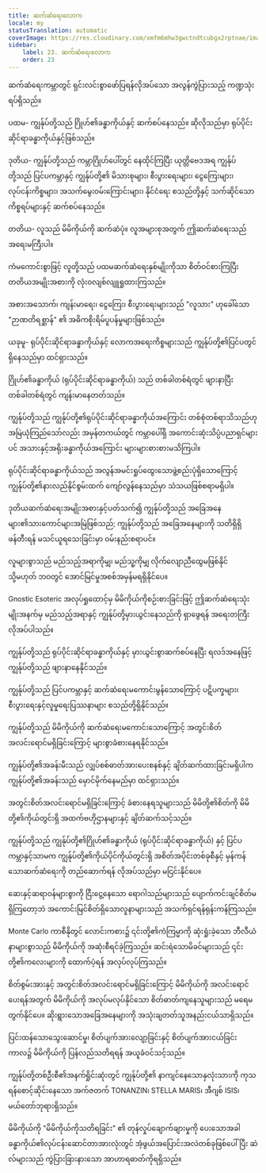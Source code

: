 ```yaml
---
title: ဆက်ဆံရေးလောက
locale: my
statusTranslation: automatic
coverImage: https://res.cloudinary.com/xmfm6mhw3gwctndtcubgx2rptnae/image/upload/v1740468922/small_cover_tratado_de_psicologia_revolucionaria_a4c0dca4e0.webp
sidebar:
    label: 23. ဆက်ဆံရေးလောက
    order: 23
---
```

ဆက်ဆံရေးကမ္ဘာတွင် ရှင်းလင်းစွာဖော်ပြရန်လိုအပ်သော အလွန်ကွဲပြားသည့် ကဏ္ဍသုံးရပ်ရှိသည်။

ပထမ- ကျွန်ုပ်တို့သည် ဂြိုဟ်၏ခန္ဓာကိုယ်နှင့် ဆက်စပ်နေသည်။ ဆိုလိုသည်မှာ ရုပ်ပိုင်းဆိုင်ရာခန္ဓာကိုယ်နှင့်ဖြစ်သည်။

ဒုတိယ- ကျွန်ုပ်တို့သည် ကမ္ဘာဂြိုဟ်ပေါ်တွင် နေထိုင်ကြပြီး ယုတ္တိဗေဒအရ ကျွန်ုပ်တို့သည် ပြင်ပကမ္ဘာနှင့် ကျွန်ုပ်တို့၏ မိသားစုများ၊ စီးပွားရေးများ၊ ငွေကြေးများ၊ လုပ်ငန်းကိစ္စများ၊ အသက်မွေးဝမ်းကြောင်းများ၊ နိုင်ငံရေး စသည်တို့နှင့် သက်ဆိုင်သောကိစ္စရပ်များနှင့် ဆက်စပ်နေသည်။

တတိယ- လူသည် မိမိကိုယ်ကို ဆက်ဆံပုံ။ လူအများစုအတွက် ဤဆက်ဆံရေးသည် အရေးမကြီးပါ။

ကံမကောင်းစွာဖြင့် လူတို့သည် ပထမဆက်ဆံရေးနှစ်မျိုးကိုသာ စိတ်ဝင်စားကြပြီး တတိယအမျိုးအစားကို လုံးဝလျစ်လျူရှုထားကြသည်။

အစားအသောက်၊ ကျန်းမာရေး၊ ငွေကြေး၊ စီးပွားရေးများသည် "လူသား" ဟုခေါ်သော "ဉာဏတိရစ္ဆာန်" ၏ အဓိကစိုးရိမ်ပူပန်မှုများဖြစ်သည်။

ယခုမူ- ရုပ်ပိုင်းဆိုင်ရာခန္ဓာကိုယ်နှင့် လောကအရေးကိစ္စများသည် ကျွန်ုပ်တို့၏ပြင်ပတွင် ရှိနေသည်မှာ ထင်ရှားသည်။

ဂြိုဟ်၏ခန္ဓာကိုယ် (ရုပ်ပိုင်းဆိုင်ရာခန္ဓာကိုယ်) သည် တစ်ခါတစ်ရံတွင် ဖျားနာပြီး တစ်ခါတစ်ရံတွင် ကျန်းမာနေတတ်သည်။

ကျွန်ုပ်တို့သည် ကျွန်ုပ်တို့၏ရုပ်ပိုင်းဆိုင်ရာခန္ဓာကိုယ်အကြောင်း တစ်စုံတစ်ရာသိသည်ဟု အမြဲယုံကြည်သော်လည်း အမှန်တကယ်တွင် ကမ္ဘာပေါ်ရှိ အကောင်းဆုံးသိပ္ပံပညာရှင်များပင် အသားနှင့်အရိုးခန္ဓာကိုယ်အကြောင်း များများစားစားမသိကြပါ။

ရုပ်ပိုင်းဆိုင်ရာခန္ဓာကိုယ်သည် အလွန်အမင်းရှုပ်ထွေးသောဖွဲ့စည်းပုံရှိသောကြောင့် ကျွန်ုပ်တို့၏နားလည်နိုင်စွမ်းထက် ကျော်လွန်နေသည်မှာ သံသယဖြစ်စရာမရှိပါ။

ဒုတိယဆက်ဆံရေးအမျိုးအစားနှင့်ပတ်သက်၍ ကျွန်ုပ်တို့သည် အခြေအနေများ၏သားကောင်များအမြဲဖြစ်သည်; ကျွန်ုပ်တို့သည် အခြေအနေများကို သတိရှိရှိဖန်တီးရန် မသင်ယူရသေးခြင်းမှာ ဝမ်းနည်းစရာပင်။

လူများစွာသည် မည်သည့်အရာကိုမျှ၊ မည်သူ့ကိုမျှ လိုက်လျောညီထွေမဖြစ်နိုင် သို့မဟုတ် ဘဝတွင် အောင်မြင်မှုအစစ်အမှန်မရရှိနိုင်ပေ။

Gnostic Esoteric အလုပ်ရှုထောင့်မှ မိမိကိုယ်ကိုစဉ်းစားခြင်းဖြင့် ဤဆက်ဆံရေးသုံးမျိုးအနက်မှ မည်သည့်အရာနှင့် ကျွန်ုပ်တို့မှားယွင်းနေသည်ကို ရှာဖွေရန် အရေးတကြီးလိုအပ်ပါသည်။

ကျွန်ုပ်တို့သည် ရုပ်ပိုင်းဆိုင်ရာခန္ဓာကိုယ်နှင့် မှားယွင်းစွာဆက်စပ်နေပြီး ရလဒ်အနေဖြင့် ကျွန်ုပ်တို့သည် ဖျားနာနေနိုင်သည်။

ကျွန်ုပ်တို့သည် ပြင်ပကမ္ဘာနှင့် ဆက်ဆံရေးမကောင်းမွန်သောကြောင့် ပဋိပက္ခများ၊ စီးပွားရေးနှင့်လူမှုရေးပြဿနာများ စသည်တို့ရှိနိုင်သည်။

ကျွန်ုပ်တို့သည် မိမိကိုယ်ကို ဆက်ဆံရေးမကောင်းသောကြောင့် အတွင်းစိတ်အလင်းရောင်မရှိခြင်းကြောင့် များစွာခံစားနေရနိုင်သည်။

ကျွန်ုပ်တို့၏အခန်းမီးသည် လျှပ်စစ်ဓာတ်အားပေးစနစ်နှင့် ချိတ်ဆက်ထားခြင်းမရှိပါက ကျွန်ုပ်တို့၏အခန်းသည် မှောင်မိုက်နေမည်မှာ ထင်ရှားသည်။

အတွင်းစိတ်အလင်းရောင်မရှိခြင်းကြောင့် ခံစားနေရသူများသည် မိမိတို့၏စိတ်ကို မိမိတို့၏ကိုယ်တွင်းရှိ အထက်ဗဟိုဌာနများနှင့် ချိတ်ဆက်သင့်သည်။

ကျွန်ုပ်တို့သည် ကျွန်ုပ်တို့၏ဂြိုဟ်၏ခန္ဓာကိုယ် (ရုပ်ပိုင်းဆိုင်ရာခန္ဓာကိုယ်) နှင့် ပြင်ပကမ္ဘာနှင့်သာမက ကျွန်ုပ်တို့၏ကိုယ်ပိုင်ကိုယ်တွင်းရှိ အစိတ်အပိုင်းတစ်ခုစီနှင့် မှန်ကန်သောဆက်ဆံရေးကို တည်ဆောက်ရန် လိုအပ်သည်မှာ မငြင်းနိုင်ပေ။

ဆေးနှင့်ဆရာဝန်များစွာကို ငြီးငွေ့နေသော ရောဂါသည်များသည် ပျောက်ကင်းချင်စိတ်မရှိကြတော့ဘဲ အကောင်းမြင်စိတ်ရှိသောလူနာများသည် အသက်ရှင်ရန်ရုန်းကန်ကြသည်။

Monte Carlo ကာစီနိုတွင် လောင်းကစား၌ ၎င်းတို့၏ကံကြမ္မာကို ဆုံးရှုံးခဲ့သော ဘီလီယံနာများစွာသည် မိမိကိုယ်ကို အဆုံးစီရင်ခဲ့ကြသည်။ ဆင်းရဲသောမိခင်များသည် ၎င်းတို့၏ကလေးများကို ထောက်ပံ့ရန် အလုပ်လုပ်ကြသည်။

စိတ်စွမ်းအားနှင့် အတွင်းစိတ်အလင်းရောင်မရှိခြင်းကြောင့် မိမိကိုယ်ကို အလင်းရောင်ပေးရန်အတွက် မိမိကိုယ်ကို အလုပ်မလုပ်နိုင်သော စိတ်ဓာတ်ကျနေသူများသည် မရေမတွက်နိုင်ပေ။ ဆိုးရွားသောအခြေအနေများကို အသုံးချတတ်သူအနည်းငယ်သာရှိသည်။

ပြင်းထန်သောသွေးဆောင်မှု၊ စိတ်ပျက်အားလျော့ခြင်းနှင့် စိတ်ပျက်အားငယ်ခြင်းကာလ၌ မိမိကိုယ်ကို ပြန်လည်သတိရရန် အယူခံဝင်သင့်သည်။

ကျွန်ုပ်တို့တစ်ဦးစီ၏အနက်ရှိုင်းဆုံးတွင် ကျွန်ုပ်တို့၏ နာကျင်နေသောနှလုံးသားကို ကုသရန်စောင့်ဆိုင်းနေသော အက်ဇတက် TONANZIN၊ STELLA MARIS၊ အီဂျစ် ISIS၊ မယ်တော်ဘုရားရှိသည်။

မိမိကိုယ်ကို "မိမိကိုယ်ကိုသတိရခြင်း" ၏ တုန်လှုပ်ချောက်ချားမှုကို ပေးသောအခါ ခန္ဓာကိုယ်၏လုပ်ငန်းဆောင်တာအားလုံးတွင် အံ့ဖွယ်အပြောင်းအလဲတစ်ခုဖြစ်ပေါ်ပြီး ဆဲလ်များသည် ကွဲပြားခြားနားသော အာဟာရဓာတ်ကိုရရှိသည်။
